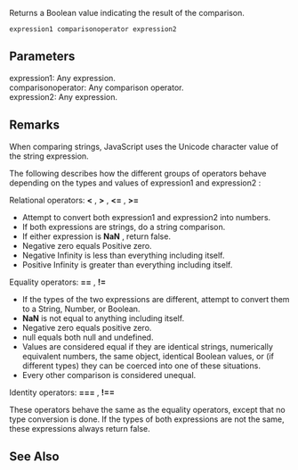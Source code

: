 Returns a Boolean value indicating the result of the comparison.

 expression1 comparisonoperator expression2
==Parameters==
; expression1: Any expression.
; comparisonoperator: Any comparison operator.
; expression2: Any expression.

==Remarks==
When comparing strings, JavaScript uses the Unicode character value of the string expression.

The following describes how the different groups of operators behave depending on the types and values of expression1 and expression2 :

Relational operators: '''&lt;''' , '''&gt;''' , '''&lt;=''' , '''&gt;='''

* Attempt to convert both expression1 and expression2 into numbers.
* If both expressions are strings, do a string comparison.
* If either expression is '''NaN''' , return false.
* Negative zero equals Positive zero.
* Negative Infinity is less than everything including itself.
* Positive Infinity is greater than everything including itself.
Equality operators: '''==''' , '''!='''

* If the types of the two expressions are different, attempt to convert them to a String, Number, or Boolean.
* '''NaN''' is not equal to anything including itself.
* Negative zero equals positive zero.
* null equals both null and undefined.
* Values are considered equal if they are identical strings, numerically equivalent numbers, the same object, identical Boolean values, or (if different types) they can be coerced into one of these situations.
* Every other comparison is considered unequal.
Identity operators: '''===''' , '''!=='''

These operators behave the same as the equality operators, except that no type conversion is done. If the types of both expressions are not the same, these expressions always return false.


==See Also==

              

              
